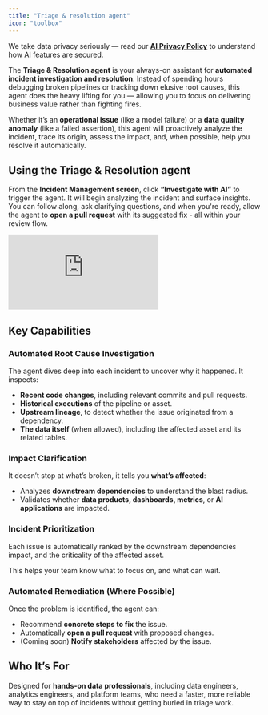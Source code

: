 ```yaml
---
title: "Triage & resolution agent"
icon: "toolbox"
---
```


<Check>We take data privacy seriously — read our [**AI Privacy Policy**](/cloud/general/ai-privacy-policy) to understand how AI features are secured.</Check>

The **Triage & Resolution agent** is your always-on assistant for **automated incident investigation and resolution**. Instead of spending hours debugging broken pipelines or tracking down elusive root causes, this agent does the heavy lifting for you — allowing you to focus on delivering business value rather than fighting fires.

Whether it’s an **operational issue** (like a model failure) or a **data quality anomaly** (like a failed assertion), this agent will proactively analyze the incident, trace its origin, assess the impact, and, when possible, help you resolve it automatically.

## Using the Triage & Resolution agent

From the **Incident Management screen**, click **“Investigate with AI”** to trigger the agent. It will begin analyzing the incident and surface insights. You can follow along, ask clarifying questions, and when you're ready, allow the agent to **open a pull request** with its suggested fix - all within your review flow.

<Frame>
  <div style={{ paddingBottom: "64.98194945848375%" }}>
    <iframe
      src="https://www.loom.com/embed/e341f158943e4cf68271251e3e89a389?sid=acad086a-7c8c-4dca-981c-7c120622079e"
      frameborder="0"
      webkitAllowFullScreen
      mozAllowFullScreen
      allowfullscreen
      style={{
        position: "absolute",
        top: 0,
        left: 0,
        width: "100%",
        height: "100%",
      }}
    ></iframe>
  </div>
</Frame>

## Key Capabilities

### Automated Root Cause Investigation

The agent dives deep into each incident to uncover why it happened. It inspects:

- **Recent code changes**, including relevant commits and pull requests.
- **Historical executions** of the pipeline or asset.
- **Upstream lineage**, to detect whether the issue originated from a dependency.
- **The data itself** (when allowed), including the affected asset and its related tables.

### Impact Clarification

It doesn’t stop at what’s broken, it tells you **what’s affected**:

- Analyzes **downstream dependencies** to understand the blast radius.
- Validates whether **data products, dashboards, metrics**, or **AI applications** are impacted.

### Incident Prioritization

Each issue is automatically ranked by the downstream dependencies impact, and the criticality of the affected asset.

This helps your team know what to focus on, and what can wait. 

### Automated Remediation (Where Possible)

Once the problem is identified, the agent can:

- Recommend **concrete steps to fix** the issue.
- Automatically **open a pull request** with proposed changes.
- (Coming soon) **Notify stakeholders** affected by the issue.

## Who It’s For

Designed for **hands-on data professionals**, including data engineers, analytics engineers, and platform teams, who need a faster, more reliable way to stay on top of incidents without getting buried in triage work.
